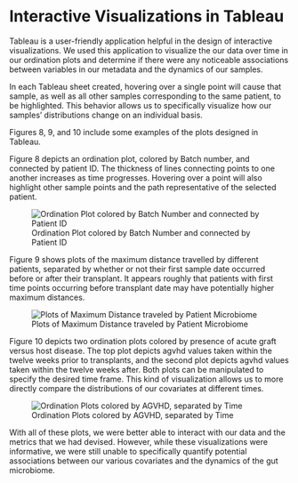 # Interactive Visualizations in Tableau

Tableau is a user-friendly application helpful in the design of interactive visualizations. We used this application to visualize the our data over time in our ordination plots and determine if there were any noticeable associations between variables in our metadata and the dynamics of our samples.

In each Tableau sheet created, hovering over a single point will cause that sample, as well as all other samples corresponding to the same patient, to be highlighted. This behavior allows us to specifically visualize how our samples' distributions change on an individual basis.

Figures 8, 9, and 10 include some examples of the plots designed in Tableau. 

Figure 8 depicts an ordination plot, colored by Batch number, and connected by patient ID. The thickness of lines connecting points to one another increases as time progresses. Hovering over a point will also highlight other sample points and the path representative of the selected patient.

<p>
![Ordination Plot colored by Batch Number and connected by Patient ID](figure/figure8.png)

</p>

Figure 9 shows plots of the maximum distance travelled by different patients, separated by whether or not their first sample date occurred before or after their transplant. It appears roughly that patients with first time points occurring before transplant date may have potentially higher maximum distances.

<p>
![Plots of Maximum Distance traveled by Patient Microbiome](figure/figure9.png)

</p>

Figure 10 depicts two ordination plots colored by presence of acute graft versus host disease. The top plot depicts agvhd values taken within the twelve weeks prior to transplants, and the second plot depicts agvhd values taken within the twelve weeks after. Both plots can be manipulated to specify the desired time frame. This kind of visualization allows us to more directly compare the distributions of our covariates at different times.

<p>
![Ordination Plots colored by AGVHD, separated by Time](figure/figure10.png)

</p>

With all of these plots, we were better able to interact with our data and the metrics that we had devised. However, while these visualizations were informative, we were still unable to specifically quantify potential associations between our various covariates and the dynamics of the gut microbiome.